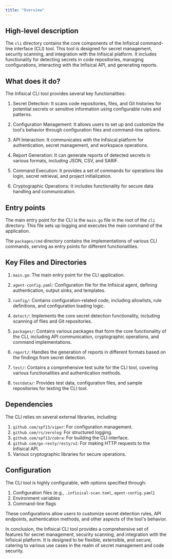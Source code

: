 ```yaml
---
title: "Overview"
---
```


## High-level description
The `cli` directory contains the core components of the Infisical command-line interface (CLI) tool. This tool is designed for secret management, security scanning, and integration with the Infisical platform. It includes functionality for detecting secrets in code repositories, managing configurations, interacting with the Infisical API, and generating reports.

## What does it do?
The Infisical CLI tool provides several key functionalities:

1. Secret Detection: It scans code repositories, files, and Git histories for potential secrets or sensitive information using configurable rules and patterns.

2. Configuration Management: It allows users to set up and customize the tool's behavior through configuration files and command-line options.

3. API Interaction: It communicates with the Infisical platform for authentication, secret management, and workspace operations.

4. Report Generation: It can generate reports of detected secrets in various formats, including JSON, CSV, and SARIF.

5. Command Execution: It provides a set of commands for operations like login, secret retrieval, and project initialization.

6. Cryptographic Operations: It includes functionality for secure data handling and communication.

## Entry points
The main entry point for the CLI is the `main.go` file in the root of the `cli` directory. This file sets up logging and executes the main command of the application.

The `packages/cmd` directory contains the implementations of various CLI commands, serving as entry points for different functionalities.

## Key Files and Directories
1. `main.go`: The main entry point for the CLI application.

2. `agent-config.yaml`: Configuration file for the Infisical agent, defining authentication, output sinks, and templates.

3. `config/`: Contains configuration-related code, including allowlists, rule definitions, and configuration loading logic.

4. `detect/`: Implements the core secret detection functionality, including scanning of files and Git repositories.

5. `packages/`: Contains various packages that form the core functionality of the CLI, including API communication, cryptographic operations, and command implementations.

6. `report/`: Handles the generation of reports in different formats based on the findings from secret detection.

7. `test/`: Contains a comprehensive test suite for the CLI tool, covering various functionalities and authentication methods.

8. `testdata/`: Provides test data, configuration files, and sample repositories for testing the CLI tool.

## Dependencies
The CLI relies on several external libraries, including:

1. `github.com/spf13/viper`: For configuration management.
2. `github.com/rs/zerolog`: For structured logging.
3. `github.com/spf13/cobra`: For building the CLI interface.
4. `github.com/go-resty/resty/v2`: For making HTTP requests to the Infisical API.
5. Various cryptographic libraries for secure operations.

## Configuration
The CLI tool is highly configurable, with options specified through:

1. Configuration files (e.g., `.infisical-scan.toml`, `agent-config.yaml`)
2. Environment variables
3. Command-line flags

These configurations allow users to customize secret detection rules, API endpoints, authentication methods, and other aspects of the tool's behavior.

In conclusion, the Infisical CLI tool provides a comprehensive set of features for secret management, security scanning, and integration with the Infisical platform. It is designed to be flexible, extensible, and secure, catering to various use cases in the realm of secret management and code security.